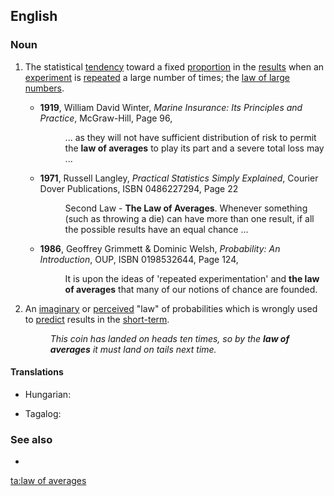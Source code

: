 ==English==
{{wikipedia}}

===Noun===
{{en-noun|head=[[law]] [[of]] [[average]]s|-}}

# {{label|en|statistics}} The statistical [[tendency]] toward a fixed [[proportion]] in the [[result]]s when an [[experiment]] is [[repeat]]ed a large number of times; the [[law of large numbers]].
#* '''1919''', William David Winter, ''Marine Insurance: Its Principles and Practice'', McGraw-Hill, Page 96,
#*: ... as they will not have sufficient distribution of risk to permit the '''law of averages''' to play its part and a severe total loss may ...
#* '''1971''', Russell Langley, ''Practical Statistics Simply Explained'', Courier Dover Publications, ISBN 0486227294, Page 22
#*: Second Law - '''The Law of Averages'''. Whenever something (such as throwing a die) can have more than one result, if all the possible results have an equal chance ...
#* '''1986''', Geoffrey Grimmett & Dominic Welsh, ''Probability: An Introduction'', OUP, ISBN 0198532644, Page 124,
#*: It is upon the ideas of 'repeated experimentation' and '''the law of averages''' that many of our notions of chance are founded.
# {{label|en|informal}} An [[imaginary]] or [[perceived]] "law" of probabilities which is wrongly used to [[predict]] results in the [[short-term]].
#: ''This coin has landed on heads ten times, so by the '''law of averages''' it must land on tails next time.''

====Translations====
{{trans-top|statistical tendency}}
* Hungarian: {{t|hu|átlagok törvénye}}
{{trans-mid}}
* Tagalog: {{t|tl|batas ng balasak}}
{{trans-bottom}}

===See also===
* {{pedia|law of large numbers}}

[[ta:law of averages]]